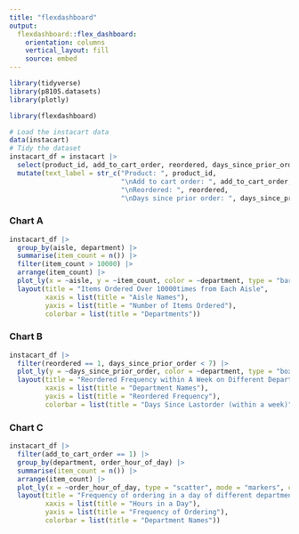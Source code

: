 ```yaml
---
title: "flexdashboard"
output: 
  flexdashboard::flex_dashboard:
    orientation: columns
    vertical_layout: fill
    source: embed
---
```


```r
library(tidyverse)
library(p8105.datasets)
library(plotly)

library(flexdashboard)

# Load the instacart data
data(instacart)
# Tidy the dataset
instacart_df = instacart |>
  select(product_id, add_to_cart_order, reordered, days_since_prior_order, order_hour_of_day, aisle, department) |>
  mutate(text_label = str_c("Product: ", product_id, 
                            "\nAdd to cart order: ", add_to_cart_order, 
                            "\nReordered: ", reordered,
                            "\nDays since prior order: ", days_since_prior_order))
```

### Chart A

```r
instacart_df |>
  group_by(aisle, department) |>
  summarise(item_count = n()) |>
  filter(item_count > 10000) |>
  arrange(item_count) |>
  plot_ly(x = ~aisle, y = ~item_count, color = ~department, type = "bar", colors = "viridis") |>
  layout(title = "Items Ordered Over 10000times from Each Aisle",
         xaxis = list(title = "Aisle Names"),
         yaxis = list(title = "Number of Items Ordered"),
         colorbar = list(title = "Departments"))
```

### Chart B

```r
instacart_df |>
  filter(reordered == 1, days_since_prior_order < 7) |>
  plot_ly(y = ~days_since_prior_order, color = ~department, type = "box", colors = "viridis") |>
  layout(title = "Reordered Frequency within A Week on Different Departments",
         xaxis = list(title = "Department Names"),
         yaxis = list(title = "Reordered Frequency"),
         colorbar = list(title = "Days Since Lastorder (within a week)"))
```

### Chart C

```r
instacart_df |>
  filter(add_to_cart_order == 1) |>
  group_by(department, order_hour_of_day) |>
  summarise(item_count = n()) |>
  arrange(item_count) |>
  plot_ly(x = ~order_hour_of_day, type = "scatter", mode = "markers", color = ~department, alpha = 0.5, colors = "viridis") |>
  layout(title = "Frequency of ordering in a day of different departments",
         xaxis = list(title = "Hours in a Day"),
         yaxis = list(title = "Frequency of Ordering"),
         colorbar = list(title = "Department Names"))
```
